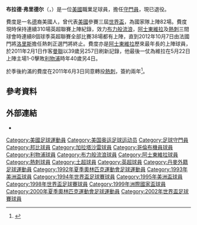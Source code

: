 {{noteta|G1=足球|G2=EPL
|T=zh-hans:布拉德·弗里德尔;zh-hk:巴特·費度;zh-tw:布拉德·弗里德爾;
|1=zh-hans:布拉德·弗里德尔;zh-hk:巴特·費度;zh-tw:布拉德·弗里德爾;
|2=zh-hans:弗里德尔;zh-hk:費度;zh-tw:弗里德爾;
|3=zh-hans:霍华德;zh-hk:侯活;zh-tw:霍華德;
|4=zh-hans:布拉德利;zh-hk:巴特利;zh-tw:布拉德利;
|5=zh-hans:加拉塔萨雷;zh-hk:加拉塔沙雷;zh-tw:加拉塔薩雷;
|6=zh-hans:布隆德比;zh-hk:邦比;zh-tw:布隆德比;
}}
{{Football player infobox
| playername          = 布拉德·弗里德尔<br>''Brad Friedel'' 
| image               = Brad Friedel Aston Villa.jpg
| image_size          = 280
| fullname            = 巴特利·侯活·費度<br />Bradley Howard Friedel
| nicknames           = ''Big Brad''、''The Human Wall''<br>''The Legend'' 及 ''The People's Goalkeeper''
| dateofbirth         = {{birth date and age|1971|5|18}}
| cityofbirth         = [[莱克伍德_(俄亥俄州)|拉克伍德]]
| countryofbirth      = [[美國|美國]]
| height              = {{height|ft=6|in=2}}
| currentclub         = [[新英格蘭革命|新英格兰革命]]（主教练）
| clubnumber          = 
| position            = [[守門員|守門員]]
| youthyears1         = 1990–1992 |youthclubs1 = [[洛杉磯加利福尼亞大學|UCLA]]
| years1              = 1994–1995 |clubs1 = [[美國足球協會|USSF]]   |caps1 = 0   |goals1 = 0
| years2              = 1994      |clubs2 = → [[纽卡斯尔联足球俱乐部|紐卡素]] |caps2 = 0   |goals2 = 0
| years3              = 1995      |clubs3 = → [[邦比足球會|邦比]]            |caps3 = 10   |goals3 = 0
| years4              = 1995–1996 |clubs4 = [[加拉塔沙雷體育會|加拉塔沙雷]] |caps4 = 30  |goals4 = 0
| years5              = 1996–1997 |clubs5 = [[哥倫布機員|哥倫布機員]]                          |caps5 = 38  |goals5 = 0
| years6              = 1997–2000 |clubs6 = [[利物浦足球俱乐部|利物浦]]               |caps6 = 25  |goals6 = 0
| years7              = 2000–2008 |clubs7 = [[布莱克本流浪者足球俱乐部|布力般流浪]] |caps7 = 287 |goals7 = 1
| years8              = 2008–2011 |clubs8 = [[阿士東維拉足球會|阿士東維拉]]           |caps8 = 114 |goals8 = 0
| years9              = 2011–2015 |clubs9 = [[托特纳姆热刺足球俱乐部|熱刺]]|caps9 = 50  |goals9 = 0
|totalcaps = 544 |totalgoals = 1
| nationalyears1      = 1992–2005 |nationalteam1 = [[美國國家足球隊|美國]] |nationalcaps1 = 82 |nationalgoals1 = 0
| club-update         = 2013年11月10日
| nationalteam-update = 2010年11月19日
| manageryears1=2017-
| managerclubs1=[[新英格蘭革命|新英格兰革命]]
}}

'''布拉德·弗里德尔'''（{{lang-en|'''Brad Friedel'''}}，{{bd|1971年|5月18日|catidx=Friedel, Brad}}）是一位[[美國|美國]]職業足球員，擔任[[守門員|守門員]]，現已退役。

費度是一名[[德國|德]]裔美國人，曾代表[[美國國家足球隊|美國]]參賽三屆[[世界盃足球賽|世界盃]]，為國家隊上陣82場。費度現時保持連續310場英超聯賽上陣紀錄，效力[[布莱克本流浪者足球俱乐部|布力般流浪]]，[[阿士東維拉足球會|阿士東維拉]]及[[托特纳姆热刺足球俱乐部|熱刺]]三間球會時連續8個球季英超聯賽全部比賽38場都有上陣，直到2012年10月7日由法國門將[[曉高·洛里斯|洛里斯]]擔任熱刺正選門將終止。費度亦是[[阿士東維拉足球會|阿士東維拉]]歷來最年長的上陣球員，於2011年2月1日作客[[曼徹斯特聯足球俱樂部|曼聯]]以39歲另257日刷新記錄，他最後一仗為維拉在5月22日上陣主場1-0擊敗[[利物浦足球俱乐部|利物浦]]時年40歲另4日。

於季後約滿的費度在2011年6月3日同意轉投[[托特纳姆热刺足球俱乐部|熱刺]]，簽約兩年<ref>{{cite news |language=en |url=http://news.bbc.co.uk/sport2/hi/football/13639513.stm |title=Goalkeeper Brad Friedel agrees to Tottenham switch |publisher=''[[BBC_Sport|BBC Sport]]'' |date=2011-06-03 |accessdate=2011-06-10 |archive-date=2012-01-12 |archive-url=https://web.archive.org/web/20120112190804/http://news.bbc.co.uk/sport2/hi/football/13639513.stm |dead-url=no }}</ref>。

==參考資料==
{{reflist}}

==外部連結==
*{{soccerbase|id=13615|name=費度}}

{{2002/03年英超PFA年度最佳陣容}}

{{Authority control}}
{{DEFAULTSORT:Friedel, Brad}}
[[Category:美國足球運動員|Category:美國足球運動員]]
[[Category:美国奥运足球运动员|Category:美国奥运足球运动员]]
[[Category:足球守門員|Category:足球守門員]]
[[Category:邦比球員|Category:邦比球員]]
[[Category:加拉塔沙雷球員|Category:加拉塔沙雷球員]]
[[Category:哥倫布機員球員|Category:哥倫布機員球員]]
[[Category:利物浦球員|Category:利物浦球員]]
[[Category:布力般流浪球員|Category:布力般流浪球員]]
[[Category:阿士東維拉球員|Category:阿士東維拉球員]]
[[Category:熱刺球員|Category:熱刺球員]]
[[Category:土超球員|Category:土超球員]]
[[Category:英超球員|Category:英超球員]]
[[Category:丹麥外籍足球運動員|Category:丹麥外籍足球運動員]]
[[Category:1992年夏季奧林匹克運動會足球運動員|Category:1992年夏季奧林匹克運動會足球運動員]]
[[Category:1993年美洲盃球員|Category:1993年美洲盃球員]]
[[Category:1994年世界盃足球賽球員|Category:1994年世界盃足球賽球員]]
[[Category:1995年美洲盃球員|Category:1995年美洲盃球員]]
[[Category:1998年世界盃足球賽球員|Category:1998年世界盃足球賽球員]]
[[Category:1999年洲際國家盃球員|Category:1999年洲際國家盃球員]]
[[Category:2000年夏季奧林匹克運動會足球運動員|Category:2000年夏季奧林匹克運動會足球運動員]]
[[Category:2002年世界盃足球賽球員|Category:2002年世界盃足球賽球員]]